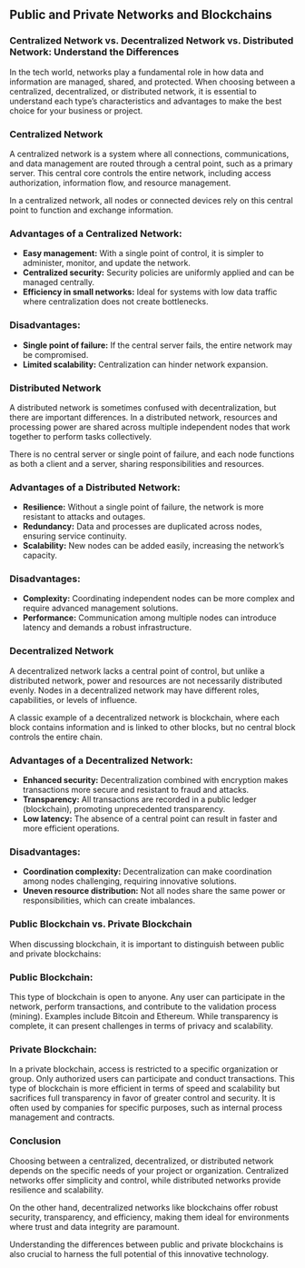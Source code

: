 ## Public and Private Networks and Blockchains

### Centralized Network vs. Decentralized Network vs. Distributed Network: Understand the Differences

In the tech world, networks play a fundamental role in how data and information are managed, shared, and protected. When choosing between a centralized, decentralized, or distributed network, it is essential to understand each type’s characteristics and advantages to make the best choice for your business or project.

### Centralized Network

A centralized network is a system where all connections, communications, and data management are routed through a central point, such as a primary server. This central core controls the entire network, including access authorization, information flow, and resource management.

In a centralized network, all nodes or connected devices rely on this central point to function and exchange information.

### Advantages of a Centralized Network:

- **Easy management:** With a single point of control, it is simpler to administer, monitor, and update the network.
- **Centralized security:** Security policies are uniformly applied and can be managed centrally.
- **Efficiency in small networks:** Ideal for systems with low data traffic where centralization does not create bottlenecks.

### Disadvantages:

- **Single point of failure:** If the central server fails, the entire network may be compromised.
- **Limited scalability:** Centralization can hinder network expansion.

### Distributed Network

A distributed network is sometimes confused with decentralization, but there are important differences. In a distributed network, resources and processing power are shared across multiple independent nodes that work together to perform tasks collectively.

There is no central server or single point of failure, and each node functions as both a client and a server, sharing responsibilities and resources.

### Advantages of a Distributed Network:

- **Resilience:** Without a single point of failure, the network is more resistant to attacks and outages.
- **Redundancy:** Data and processes are duplicated across nodes, ensuring service continuity.
- **Scalability:** New nodes can be added easily, increasing the network’s capacity.

### Disadvantages:

- **Complexity:** Coordinating independent nodes can be more complex and require advanced management solutions.
- **Performance:** Communication among multiple nodes can introduce latency and demands a robust infrastructure.

### Decentralized Network

A decentralized network lacks a central point of control, but unlike a distributed network, power and resources are not necessarily distributed evenly. Nodes in a decentralized network may have different roles, capabilities, or levels of influence.

A classic example of a decentralized network is blockchain, where each block contains information and is linked to other blocks, but no central block controls the entire chain.

### Advantages of a Decentralized Network:

- **Enhanced security:** Decentralization combined with encryption makes transactions more secure and resistant to fraud and attacks.
- **Transparency:** All transactions are recorded in a public ledger (blockchain), promoting unprecedented transparency.
- **Low latency:** The absence of a central point can result in faster and more efficient operations.

### Disadvantages:

- **Coordination complexity:** Decentralization can make coordination among nodes challenging, requiring innovative solutions.
- **Uneven resource distribution:** Not all nodes share the same power or responsibilities, which can create imbalances.

### Public Blockchain vs. Private Blockchain

When discussing blockchain, it is important to distinguish between public and private blockchains:

### Public Blockchain:

This type of blockchain is open to anyone. Any user can participate in the network, perform transactions, and contribute to the validation process (mining). Examples include Bitcoin and Ethereum. While transparency is complete, it can present challenges in terms of privacy and scalability.

### Private Blockchain:

In a private blockchain, access is restricted to a specific organization or group. Only authorized users can participate and conduct transactions. This type of blockchain is more efficient in terms of speed and scalability but sacrifices full transparency in favor of greater control and security. It is often used by companies for specific purposes, such as internal process management and contracts.

### Conclusion

Choosing between a centralized, decentralized, or distributed network depends on the specific needs of your project or organization. Centralized networks offer simplicity and control, while distributed networks provide resilience and scalability.

On the other hand, decentralized networks like blockchains offer robust security, transparency, and efficiency, making them ideal for environments where trust and data integrity are paramount.

Understanding the differences between public and private blockchains is also crucial to harness the full potential of this innovative technology.

